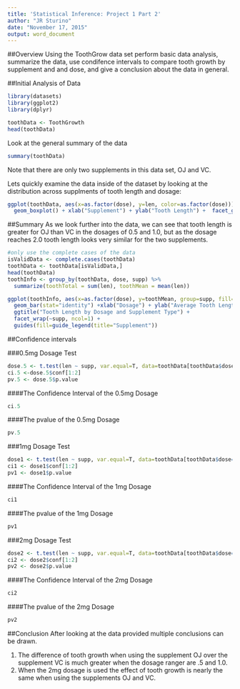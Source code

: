 ```yaml
---
title: 'Statistical Inference: Project 1 Part 2'
author: "JR Sturino"
date: "November 17, 2015"
output: word_document
---
```


##Overview
Using the ToothGrow data set perform basic data analysis, summarize the data, use condifence intervals to compare tooth growth by supplement and and dose, and give a conclusion about the data in general.

##Initial Analysis of Data
```r
library(datasets)
library(ggplot2)
library(dplyr)

toothData <- ToothGrowth
head(toothData)
```

Look at the general summary of the data
```r
summary(toothData)
```
Note that there are only two supplements in this data set, OJ and VC.

Lets quickly examine the data inside of the dataset by looking at the distribution across supplments of tooth length and dosage:

```r
ggplot(toothData, aes(x=as.factor(dose), y=len, color=as.factor(dose))) + 
  geom_boxplot() + xlab("Supplement") + ylab("Tooth Length") +  facet_grid(.~supp)
```

##Summary
As we look further into the data, we can see that tooth length is greater for OJ than VC in the dosages of 0.5 and 1.0, but as the dosage reaches 2.0 tooth length looks very similar for the two supplements.

```r
#only use the complete cases of the data
isValidData <- complete.cases(toothData)
toothData <- toothData[isValidData,]
head(toothData)
toothInfo <- group_by(toothData, dose, supp) %>%
  summarize(toothTotal = sum(len), toothMean = mean(len)) 

ggplot(toothInfo, aes(x=as.factor(dose), y=toothMean, group=supp, fill=supp)) +
  geom_bar(stat="identity") +xlab("Dosage") + ylab("Average Tooth Length") + 
  ggtitle("Tooth Length by Dosage and Supplement Type") +
  facet_wrap(~supp, ncol=1) +
  guides(fill=guide_legend(title="Supplement"))
```

##Confidence intervals

###0.5mg Dosage Test
```r
dose.5 <- t.test(len ~ supp, var.equal=T, data=toothData[toothData$dose==.5,])
ci.5 <-dose.5$conf[1:2]
pv.5 <- dose.5$p.value
```
####The Confidence Interval of the 0.5mg Dosage
```r
ci.5
```
####The pvalue of the 0.5mg Dosage
```r
pv.5
```

###1mg Dosage Test
```r
dose1 <- t.test(len ~ supp, var.equal=T, data=toothData[toothData$dose==1,])
ci1 <- dose1$conf[1:2]
pv1 <- dose1$p.value
```
####The Confidence Interval of the 1mg Dosage
```r
ci1
```
####The pvalue of the 1mg Dosage
```r
pv1
```

###2mg Dosage Test
```r
dose2 <- t.test(len ~ supp, var.equal=T, data=toothData[toothData$dose==2,])
ci2 <- dose2$conf[1:2]
pv2 <- dose2$p.value
```
####The Confidence Interval of the 2mg Dosage
```r
ci2
```
####The pvalue of the 2mg Dosage
```r
pv2
```

##Conclusion
After looking at the data provided multiple conclusions can be drawn.

1. The difference of tooth growth when using the supplement OJ over the supplement VC is much greater when the dosage ranger are .5 and 1.0.
2. When the 2mg dosage is used the effect of tooth growth is nearly the same when using the supplements OJ and VC.

